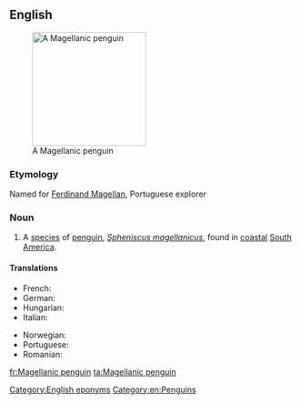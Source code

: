 ==English==
{{wikipedia}}
[[Image:Magellanic-penguin02.jpg|200px|thumb|right|A Magellanic penguin]]

===Etymology===
Named for [[w:Ferdinand Magellan|Ferdinand Magellan]], Portuguese explorer

===Noun===
{{en-noun|head=[[Magellanic]] [[penguin]]}}

# A [[species]] of [[penguin]], ''[[Spheniscus magellanicus]]'', found in [[coastal]] [[South America]]. 

====Translations====
{{trans-top|Penguin}}
* French: {{t+|fr|manchot de Magellan|m}}
* German: {{t+|de|Magellan-Pinguin|m}}
* Hungarian: {{t|hu|Magellán-pingvin}}
* Italian: {{t|it|pinguino di Magellano|m}}
{{trans-mid}}
* Norwegian: {{t|no|Magellanpingvin}}
* Portuguese: {{t|pt|pinguim-de-magalhães}}
* Romanian: {{t|ro|pinguin Magellan|m}}
{{trans-bottom}}

[[Category:English eponyms]]
[[Category:en:Penguins]]

[[fr:Magellanic penguin]]
[[ta:Magellanic penguin]]